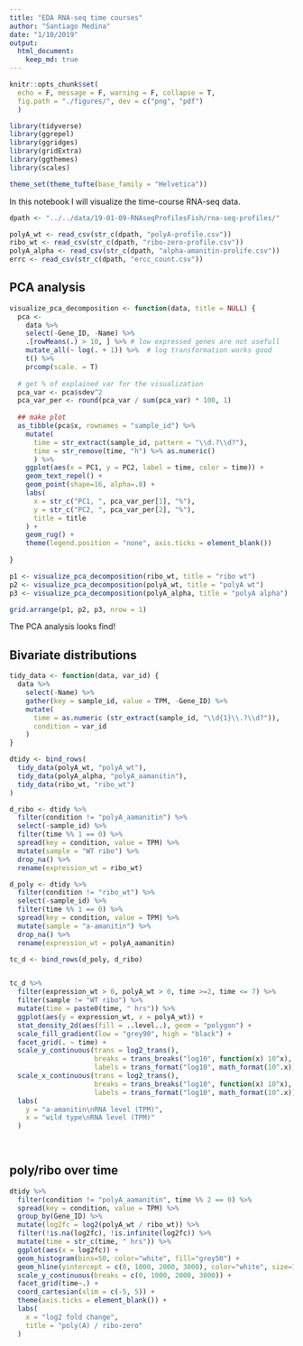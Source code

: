 ```yaml
---
title: "EDA RNA-seq time courses"
author: "Santiago Medina"
date: "1/10/2019"
output: 
  html_document:
    keep_md: true
---
```


```r
knitr::opts_chunk$set(
  echo = F, message = F, warning = F, collapse = T,
  fig.path = "./figures/", dev = c("png", "pdf")
  )

library(tidyverse)
library(ggrepel)
library(ggridges)
library(gridExtra)
library(ggthemes)
library(scales)

theme_set(theme_tufte(base_family = "Helvetica"))
```

In this notebook I will visualize the time-course RNA-seq data.

```r
dpath <- "../../data/19-01-09-RNAseqProfilesFish/rna-seq-profiles/"

polyA_wt <- read_csv(str_c(dpath, "polyA-profile.csv"))
ribo_wt <- read_csv(str_c(dpath, "ribo-zero-profile.csv"))
polyA_alpha <- read_csv(str_c(dpath, "alpha-amanitin-prolife.csv"))
errc <- read_csv(str_c(dpath, "ercc_count.csv"))
```

## PCA analysis

```r

visualize_pca_decomposition <- function(data, title = NULL) {
  pca <- 
    data %>% 
    select(-Gene_ID, -Name) %>% 
    .[rowMeans(.) > 10, ] %>% # low expressed genes are not usefull
    mutate_all(~ log(. + 1)) %>%  # log transformation works good
    t() %>% 
    prcomp(scale. = T)
  
  # get % of explained var for the visualization
  pca_var <- pca$sdev^2
  pca_var_per <- round(pca_var / sum(pca_var) * 100, 1)
  
  ## make plot
  as_tibble(pca$x, rownames = "sample_id") %>% 
    mutate(
      time = str_extract(sample_id, pattern = "\\d.?\\d?"),
      time = str_remove(time, "h") %>% as.numeric()
      ) %>% 
    ggplot(aes(x = PC1, y = PC2, label = time, color = time)) +
    geom_text_repel() +
    geom_point(shape=16, alpha=.8) +
    labs(
      x = str_c("PC1, ", pca_var_per[1], "%"),
      y = str_c("PC2, ", pca_var_per[2], "%"),
      title = title
    ) +
    geom_rug() +
    theme(legend.position = "none", axis.ticks = element_blank())
  
}

p1 <- visualize_pca_decomposition(ribo_wt, title = "ribo wt")
p2 <- visualize_pca_decomposition(polyA_wt, title = "polyA wt")
p3 <- visualize_pca_decomposition(polyA_alpha, title = "polyA alpha")

grid.arrange(p1, p2, p3, nrow = 1)
```

The PCA analysis looks find!

## Bivariate distributions

```r
tidy_data <- function(data, var_id) {
  data %>% 
    select(-Name) %>% 
    gather(key = sample_id, value = TPM, -Gene_ID) %>% 
    mutate(
      time = as.numeric (str_extract(sample_id, "\\d{1}\\.?\\d?")),
      condition = var_id
    )
}

dtidy <- bind_rows(
  tidy_data(polyA_wt, "polyA_wt"),
  tidy_data(polyA_alpha, "polyA_aamanitin"),
  tidy_data(ribo_wt, "ribo_wt")
)

d_ribo <- dtidy %>% 
  filter(condition != "polyA_aamanitin") %>% 
  select(-sample_id) %>% 
  filter(time %% 1 == 0) %>% 
  spread(key = condition, value = TPM) %>% 
  mutate(sample = "WT ribo") %>% 
  drop_na() %>% 
  rename(expression_wt = ribo_wt)

d_poly <- dtidy %>% 
  filter(condition != "ribo_wt") %>% 
  select(-sample_id) %>% 
  filter(time %% 1 == 0) %>% 
  spread(key = condition, value = TPM) %>% 
  mutate(sample = "a-amanitin") %>% 
  drop_na() %>% 
  rename(expression_wt = polyA_aamanitin)

tc_d <- bind_rows(d_poly, d_ribo)


tc_d %>% 
  filter(expression_wt > 0, polyA_wt > 0, time >=2, time <= 7) %>% 
  filter(sample != "WT ribo") %>% 
  mutate(time = paste0(time, " hrs")) %>% 
  ggplot(aes(y = expression_wt, x = polyA_wt)) +
  stat_density_2d(aes(fill = ..level..), geom = "polygon") +
  scale_fill_gradient(low = "grey90", high = "black") +
  facet_grid(. ~ time) +
  scale_y_continuous(trans = log2_trans(),
                     breaks = trans_breaks("log10", function(x) 10^x),
                     labels = trans_format("log10", math_format(10^.x))) +
  scale_x_continuous(trans = log2_trans(),
                     breaks = trans_breaks("log10", function(x) 10^x),
                     labels = trans_format("log10", math_format(10^.x))) +
  labs(
    y = "a-amanitin\nRNA level (TPM)",
    x = "wild type\nRNA level (TPM)"
  )

  
```

## poly/ribo over time

```r
dtidy %>% 
  filter(condition != "polyA_aamanitin", time %% 2 == 0) %>% 
  spread(key = condition, value = TPM) %>% 
  group_by(Gene_ID) %>% 
  mutate(log2fc = log2(polyA_wt / ribo_wt)) %>% 
  filter(!is.na(log2fc), !is.infinite(log2fc)) %>% 
  mutate(time = str_c(time, " hrs")) %>% 
  ggplot(aes(x = log2fc)) +
  geom_histogram(bins=50, color="white", fill="grey50") +
  geom_hline(yintercept = c(0, 1000, 2000, 3000), color="white", size=1/3) + 
  scale_y_continuous(breaks = c(0, 1000, 2000, 3000)) +
  facet_grid(time~.) +
  coord_cartesian(xlim = c(-5, 5)) +
  theme(axis.ticks = element_blank()) +
  labs(
    x = "log2 fold change",
    title = "poly(A) / ribo-zero"
  )
```

